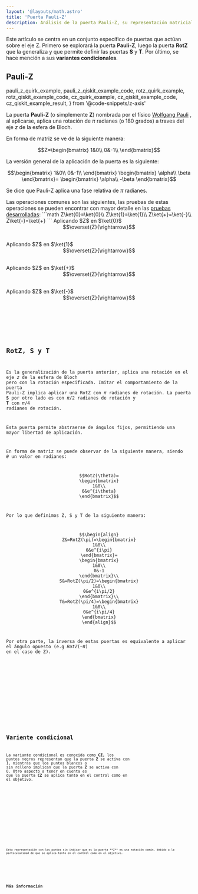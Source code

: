 ```yaml
---
layout: '@layouts/math.astro'
title: 'Puerta Pauli-Z'
description: Análisis de la puerta Pauli-Z, su representación matricial, aplicaciones en circuitos cuánticos y variantes como RotZ, S y T.
---
```


Este artículo se centra en un conjunto específico de puertas que actúan sobre el eje Z. Primero se explorará la puerta **Pauli-Z**, luego la puerta **RotZ** que la generaliza y que permite definir las puertas **S** y **T**. Por último, se hace mención a sus **variantes condicionales**.

## Pauli-Z

  pauli_z_quirk_example,
  pauli_z_qiskit_example_code,
  rotz_quirk_example,
  rotz_qiskit_example_code,
  cz_quirk_example,
  cz_qiskit_example_code,
  cz_qiskit_example_result,
} from '@code-snippets/z-axis'

La puerta **Pauli-Z** (o simplemente **Z**) nombrada por el físico <a href="https://en.wikipedia.org/wiki/Wolfgang_Pauli" target="_blank">Wolfgang Pauli</a> , al aplicarse, aplica una rotación de $\pi$ radianes (o 180 grados) a traves del eje $z$ de la esfera de Bloch.

En forma de matriz se ve de la siguiente manera:
```math
Z=\begin{bmatrix}
1&0\\
0&-1\\
\end{bmatrix}
```

La versión general de la aplicación de la puerta es la siguiente:
```math
\begin{bmatrix}
1&0\\
0&-1\\
\end{bmatrix}
\begin{bmatrix}
\alpha\\
\beta
\end{bmatrix}=
\begin{bmatrix}
\alpha\\
-\beta
\end{bmatrix}
```

Se dice que Pauli-Z aplica una fase relativa de $\pi$ radianes.


<Tabs>
  <TabItem label='Quirk'>
    <Box>
        <QuantumCircuit src={pauli_z_quirk_example} />
    </Box>
  </TabItem>
  <TabItem label="Dirac">
    <Box>
        Las operaciones comunes son las siguientes, las pruebas de estas operaciones se pueden encontrar con mayor detalle en las <a href={`${import.meta.env.BASE_URL}/proofs/z-axis#conversiones-de-estados-comunes`}>pruebas desarrolladas</a>:
        ```math
        Z\ket{0}=\ket{0}\\
        Z\ket{1}=\ket{1}\\
        Z\ket{+}=\ket{-}\\
        Z\ket{-}=\ket{+}
        ```
    </Box>
  </TabItem>
  <TabItem label="Círculos">
    <Box>
        Aplicando $Z$ en $\ket{0}$
        <div style="display: flex; justify-content:center; align-items:center; margin-bottom:30px; flex-direction:row">
            <Circle width={'80'} phase={"0"} prob={1} label={"\\ket{0}"}/>
            <Circle width={'80'} phase={"0"} prob={0} label={"\\ket{1}"}/>
            $$\overset{Z}{\rightarrow}$$ 
            <Circle width={'80'} phase={"0"} prob={1} label={"\\ket{0}"}/>
            <Circle width={'80'} phase={"0"} prob={0} label={"\\ket{1}"}/>
        </div>
        Aplicando $Z$ en $\ket{1}$
        <div style="display: flex; justify-content:center; align-items:center; margin-bottom:30px; flex-direction:row">
            <Circle width={'80'} phase={"0"} prob={0} label={"\\ket{0}"}/>
            <Circle width={'80'} phase={"0"} prob={1} label={"\\ket{1}"}/>
            $$\overset{Z}{\rightarrow}$$ 
            <Circle width={'80'} phase={"0"} prob={0} label={"\\ket{0}"}/>
            <Circle width={'80'} phase={"0"} prob={1} label={"\\ket{1}"}/>
        </div>
        Aplicando $Z$ en $\ket{+}$
        <div style="display: flex; justify-content:center; align-items:center; margin-bottom:30px; flex-direction:row">
            <Circle width={'80'} phase={"0"} prob={0.5} label={"\\ket{0}"}/>
            <Circle width={'80'} phase={"0"} prob={0.5} label={"\\ket{1}"}/>
            $$\overset{Z}{\rightarrow}$$ 
            <Circle width={'80'} phase={"0"} prob={0.5} label={"\\ket{0}"}/>
            <Circle width={'80'} phase={"180"} prob={0.5} label={"\\ket{1}"}/>
        </div>
        Aplicando $Z$ en $\ket{-}$
        <div style="display: flex; justify-content:center; align-items:center; margin-bottom:30px; flex-direction:row">
            <Circle width={'80'} phase={"0"} prob={0.5} label={"\\ket{0}"}/>
            <Circle width={'80'} phase={"180"} prob={0.5} label={"\\ket{1}"}/>
            $$\overset{Z}{\rightarrow}$$ 
            <Circle width={'80'} phase={"0"} prob={0.5} label={"\\ket{0}"}/>
            <Circle width={'80'} phase={"0"} prob={0.5} label={"\\ket{1}"}/>
        </div>
    </Box>
  </TabItem>
  <TabItem label="Qiskit">
    <Box>
        <Code
          code={pauli_z_qiskit_example_code}
          lang='py'
        />
    </Box>
  </TabItem>
</Tabs>

## RotZ, S y T

Es la generalización de la puerta anterior, aplica una rotación en el eje $z$ de la esfera de Bloch pero con la rotación especificada. Imitar el comportamiento de la puerta Pauli-Z implica aplicar una RotZ con $\pi$ radianes de rotación. La puerta **S** por otro lado es con $\pi/2$ radianes de rotación y **T** con $\pi/4$ radianes de rotación.

Esta puerta permite abstraerse de ángulos fijos, permitiendo una mayor libertad de aplicación.

En forma de matriz se puede observar de la siguiente manera, siendo $\theta$ un valor en radianes:
```math
RotZ(\theta)=
\begin{bmatrix}
1&0\\
0&e^{i\theta}
\end{bmatrix}
```
Por lo que definimos Z, S y T de la siguiente manera:
```math
\begin{align}
Z&=RotZ(\pi)=\begin{bmatrix}
1&0\\
0&e^{i\pi}
\end{bmatrix}=
\begin{bmatrix}
1&0\\
0&-1
\end{bmatrix}\\
S&=RotZ(\pi/2)=\begin{bmatrix}
1&0\\
0&e^{i\pi/2}
\end{bmatrix}\\
T&=RotZ(\pi/4)=\begin{bmatrix}
1&0\\
0&e^{i\pi/4}
\end{bmatrix}
\end{align}
```
Por otra parte, la inversa de estas puertas es equivalente a aplicar el ángulo opuesto (e.g $RotZ(-\pi)$ en el caso de Z).

<Tabs>
  <TabItem label='Quirk'>
    <Box>
        <QuantumCircuit src={rotz_quirk_example} />
    </Box>
  </TabItem>
  <TabItem label='Qiskit'>
    <Box>
        <Code
          code={rotz_qiskit_example_code}
          lang='py'
        />
    </Box>
  </TabItem>
</Tabs>




## Variente condicional

La variante condicional es conocida como **CZ**, los puntos negros representan que la puerta **Z** se activa con $1$, mientras que los puntos blancos o sin relleno implican que la puerta **Z** se activa con $0$. Otro aspecto a tener en cuenta es que la puerta **CZ** se aplica tanto en el control como en el objetivo.

<Tabs>
  <TabItem label='Quirk'>
    <Box>
        <QuantumCircuit src={cz_quirk_example} />
    </Box>
  </TabItem>
  <TabItem label='Qiskit'>
    <Box>
        <Tabs>
            <TabItem label='Código'>
                <Code code={cz_qiskit_example_code} lang="py"/>
            </TabItem>
            <TabItem label='Resultado'>
                <Code code={cz_qiskit_example_result} lang="text"/>
                <Aside>Esta representación con los puntos sin indicar que es la puerta **Z** es una notación común, debido a la particularidad de que se aplica tanto en el control como en el objetivo.</Aside>
            </TabItem>
        </Tabs>
    </Box>
  </TabItem>
</Tabs>


## Más información

<Recommendations />
<BibItem id='wong' prefix='Capítulo 2.6.3, ' rate='r' />
<BibItem id="basicGatesSoar" rate="a" />
<BibItem id="phaseGatesSoar" rate="a" />
<BibItem id="oreilly" rate="o" prefix="Capítulo 2, "/>
